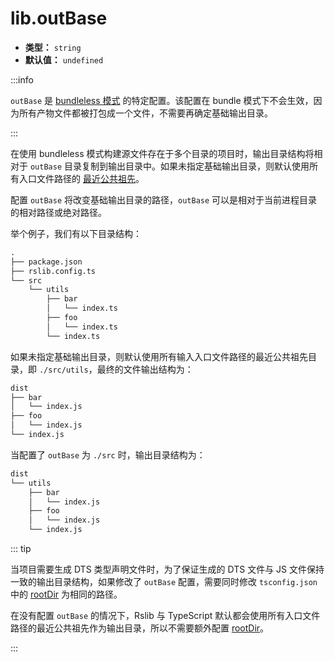 # lib.outBase

- **类型：** `string`
- **默认值：** `undefined`

:::info

`outBase` 是 [bundleless 模式](/guide/basic/output-structure#bundle--bundleless) 的特定配置。该配置在 bundle 模式下不会生效，因为所有产物文件都被打包成一个文件，不需要再确定基础输出目录。

:::

在使用 bundleless 模式构建源文件存在于多个目录的项目时，输出目录结构将相对于 `outBase` 目录复制到输出目录中。如果未指定基础输出目录，则默认使用所有入口文件路径的 [最近公共祖先](<https://zh.wikipedia.org/wiki/%E6%9C%80%E8%BF%91%E5%85%AC%E5%85%B1%E7%A5%96%E5%85%88_(%E5%9B%BE%E8%AE%BA)>)。

配置 `outBase` 将改变基础输出目录的路径，`outBase` 可以是相对于当前进程目录的相对路径或绝对路径。

举个例子，我们有以下目录结构：

```txt
.
├── package.json
├── rslib.config.ts
└── src
    └── utils
        ├── bar
        │   └── index.ts
        ├── foo
        │   └── index.ts
        └── index.ts
```

如果未指定基础输出目录，则默认使用所有输入入口文件路径的最近公共祖先目录，即 `./src/utils`，最终的文件输出结构为：

```txt
dist
├── bar
│   └── index.js
├── foo
│   └── index.js
└── index.js
```

当配置了 `outBase` 为 `./src` 时，输出目录结构为：

```txt
dist
└── utils
    ├── bar
    │   └── index.js
    ├── foo
    │   └── index.js
    └── index.js
```

::: tip

当项目需要生成 DTS 类型声明文件时，为了保证生成的 DTS 文件与 JS 文件保持一致的输出目录结构，如果修改了 `outBase` 配置，需要同时修改 `tsconfig.json` 中的 [rootDir](https://www.typescriptlang.org/tsconfig/rootDir.html) 为相同的路径。

在没有配置 `outBase` 的情况下，Rslib 与 TypeScript 默认都会使用所有入口文件路径的最近公共祖先作为输出目录，所以不需要额外配置 [rootDir](https://www.typescriptlang.org/tsconfig/rootDir.html)。

:::
